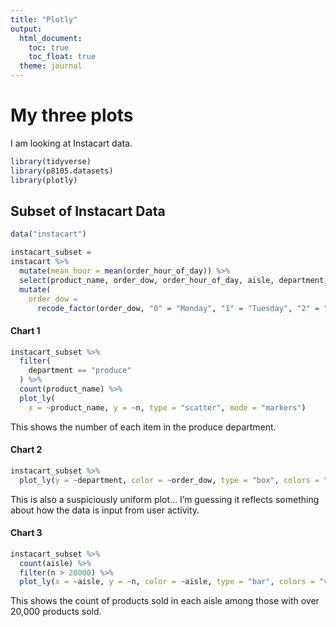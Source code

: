```yaml
---
title: "Plotly"
output: 
  html_document:
    toc: true
    toc_float: true
  theme: journal
---
```


# My three plots

I am looking at Instacart data.

```r
library(tidyverse)
library(p8105.datasets)
library(plotly)
```

## Subset of Instacart Data

```r
data("instacart")
```

```r
instacart_subset = 
instacart %>% 
  mutate(mean_hour = mean(order_hour_of_day)) %>%
  select(product_name, order_dow, order_hour_of_day, aisle, department, mean_hour) %>% 
  mutate(
    order_dow = 
      recode_factor(order_dow, "0" = "Monday", "1" = "Tuesday", "2" = "Wednesday", "3" = "Thursday", "4" = "Friday", "5" = "Saturday", "6" = "Sunday"))
```


#### Chart 1

```r
instacart_subset %>% 
  filter(
    department == "produce"
  ) %>% 
  count(product_name) %>% 
  plot_ly(
    x = ~product_name, y = ~n, type = "scatter", mode = "markers")
```

This shows the number of each item in the produce department.

#### Chart 2

```r
instacart_subset %>% 
  plot_ly(y = ~department, color = ~order_dow, type = "box", colors = "viridis")
```

This is also a suspiciously uniform plot... I'm guessing it reflects something about how the data is input from user activity. 


#### Chart 3

```r
instacart_subset %>% 
  count(aisle) %>% 
  filter(n > 20000) %>% 
  plot_ly(x = ~aisle, y = ~n, color = ~aisle, type = "bar", colors = "viridis")
```

This shows the count of products sold in each aisle among those with over 20,000 products sold. 
